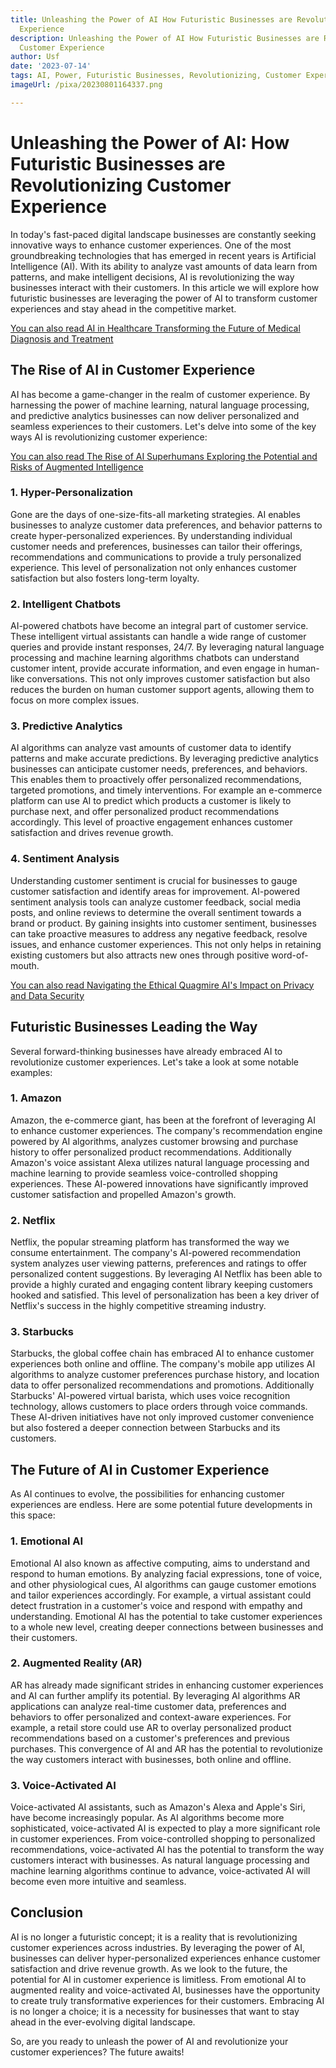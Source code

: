 ```yaml
---
title: Unleashing the Power of AI How Futuristic Businesses are Revolutionizing Customer
  Experience
description: Unleashing the Power of AI How Futuristic Businesses are Revolutionizing
  Customer Experience
author: Usf
date: '2023-07-14'
tags: AI, Power, Futuristic Businesses, Revolutionizing, Customer Experience
imageUrl: /pixa/20230801164337.png

---
```

# Unleashing the Power of AI: How Futuristic Businesses are Revolutionizing Customer Experience

In today's fast-paced digital landscape businesses are constantly seeking innovative ways to enhance customer  experiences. One of the most groundbreaking technologies that has emerged in recent years is Artificial Intelligence (AI).  With its ability to analyze vast amounts of data learn from  patterns, and make intelligent decisions, AI is revolutionizing the way businesses interact with their  customers. In this article we  will explore how futuristic businesses are leveraging the power of  AI to transform customer experiences  and stay ahead in the competitive market.

[You can also read AI in Healthcare Transforming the Future of Medical Diagnosis and Treatment](AI%20in%20Healthcare%20Transforming%20the%20Future%20of%20Medical%20Diagnosis%20and%20Treatment)


## The Rise of AI in Customer Experience

AI has become a game-changer in the realm  of customer  experience. By harnessing the power of machine learning,  natural language processing, and predictive analytics  businesses can now deliver personalized and seamless experiences to their customers. Let's delve into some of the key ways AI is revolutionizing customer experience:

[You can also  read The  Rise of  AI  Superhumans Exploring the Potential and Risks of Augmented Intelligence](The%20Rise%20of%20AI%20Superhumans%20Exploring%20the%20Potential%20and%20Risks%20of%20Augmented%20Intelligence)


### 1. Hyper-Personalization

Gone are the days of one-size-fits-all  marketing strategies.  AI enables businesses to analyze  customer data preferences, and behavior patterns to create hyper-personalized  experiences. By understanding individual customer  needs and preferences, businesses can tailor their offerings, recommendations and communications to provide a truly personalized  experience. This level  of  personalization not only enhances customer satisfaction but also  fosters long-term loyalty.

### 2. Intelligent Chatbots

AI-powered chatbots have  become an integral part of customer service. These intelligent virtual assistants can handle a wide range of customer queries and provide instant responses, 24/7. By  leveraging natural language processing and machine learning algorithms  chatbots can understand  customer  intent, provide  accurate information, and even engage in human-like conversations. This not only improves customer  satisfaction  but also reduces the burden on human  customer support agents, allowing them to focus on more  complex issues.

### 3. Predictive Analytics

AI algorithms can analyze vast amounts of customer data to identify patterns and make accurate predictions. By  leveraging predictive analytics businesses can anticipate customer needs, preferences, and  behaviors. This enables them to proactively offer personalized  recommendations, targeted promotions, and timely interventions. For example an e-commerce platform can use AI to predict which products a customer is likely to purchase  next, and offer  personalized product recommendations accordingly. This level of proactive engagement enhances  customer  satisfaction and drives  revenue growth.

### 4. Sentiment Analysis

Understanding customer sentiment is crucial for businesses  to  gauge customer satisfaction and  identify areas for improvement. AI-powered sentiment analysis tools can analyze customer feedback,  social media posts, and online reviews to determine the overall sentiment towards a brand or product. By gaining insights into customer sentiment, businesses can take proactive measures to address any  negative  feedback, resolve issues,  and enhance customer experiences. This not only  helps in retaining existing customers but also attracts new ones  through positive word-of-mouth.

[You can also read  Navigating the Ethical Quagmire AI's Impact on Privacy and Data Security](Navigating%20the%20Ethical%20Quagmire%20AI%27s%20Impact%20on%20Privacy%20and%20Data%20Security)


## Futuristic Businesses Leading the Way

Several forward-thinking businesses have already embraced AI to revolutionize customer experiences. Let's take a  look at some notable examples:

### 1. Amazon

Amazon, the e-commerce giant, has been at the forefront of leveraging AI to enhance customer experiences. The company's recommendation engine  powered by AI algorithms, analyzes customer browsing and purchase history to offer personalized product recommendations.  Additionally Amazon's voice  assistant Alexa utilizes natural language processing and machine learning to provide seamless voice-controlled  shopping experiences. These AI-powered innovations have  significantly improved customer satisfaction and propelled Amazon's growth.

### 2. Netflix

Netflix, the popular streaming platform has transformed the way we consume entertainment. The company's  AI-powered recommendation system analyzes user viewing patterns, preferences  and ratings to offer personalized content suggestions. By leveraging  AI Netflix has been able to provide a highly curated and engaging content library keeping customers hooked and satisfied. This level of personalization has been a key driver of Netflix's success in the highly competitive streaming industry.

### 3. Starbucks

Starbucks, the global coffee chain has embraced AI to enhance customer experiences both online and offline. The company's mobile  app utilizes AI algorithms to analyze customer preferences purchase history,  and location data to offer personalized  recommendations and promotions.  Additionally Starbucks'  AI-powered virtual barista, which uses voice recognition technology, allows  customers to place orders through voice commands. These AI-driven initiatives have not only improved customer convenience but also fostered a deeper connection between Starbucks and its customers.

## The Future of AI  in Customer Experience

As AI continues  to evolve,  the possibilities for enhancing customer experiences are endless. Here are  some  potential future developments in this space:

###  1. Emotional AI

Emotional AI also known as affective computing, aims to understand  and respond to human emotions. By analyzing facial expressions, tone of voice, and other physiological cues, AI algorithms can gauge customer emotions and tailor experiences accordingly. For example, a virtual assistant could detect frustration in a customer's voice and respond with empathy and  understanding. Emotional AI has the potential to take customer experiences to  a whole new level,  creating  deeper connections between businesses  and their customers.

### 2. Augmented Reality (AR)

AR has already made significant strides in enhancing customer experiences and AI can further amplify its potential. By leveraging AI algorithms  AR applications can analyze  real-time  customer  data, preferences and behaviors to offer  personalized and context-aware experiences. For example,  a  retail store  could use AR to overlay personalized product recommendations based on a customer's  preferences  and previous purchases. This convergence of AI  and AR has the potential to revolutionize the  way customers interact with businesses, both online and offline.

### 3. Voice-Activated AI

Voice-activated AI assistants, such as Amazon's Alexa and Apple's Siri, have become increasingly  popular. As AI algorithms become more sophisticated, voice-activated AI is  expected  to play a more  significant role in customer experiences. From voice-controlled shopping  to personalized recommendations, voice-activated  AI has the potential to transform the way customers interact with businesses. As natural language  processing and machine learning algorithms continue to  advance, voice-activated AI  will become even more intuitive and seamless.

## Conclusion

AI is no longer a futuristic concept; it is a reality that is revolutionizing customer  experiences across industries. By leveraging the power  of AI, businesses can deliver hyper-personalized experiences enhance customer satisfaction and drive  revenue  growth. As we look to the future, the potential for AI in customer experience is limitless. From emotional AI to augmented reality and voice-activated AI, businesses have the opportunity  to create truly transformative experiences for  their customers. Embracing  AI is no longer a choice; it is a necessity for businesses  that want to stay ahead in the ever-evolving digital landscape.

So, are you ready  to unleash the power of AI and revolutionize your customer experiences? The future awaits!